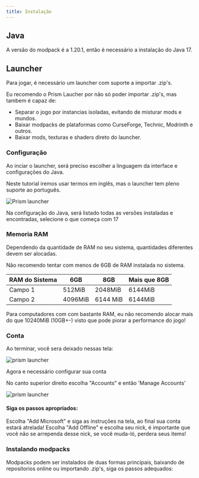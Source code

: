 ```yaml
---
title: Instalação
---
```



## Java

A versão do modpack é a 1.20.1, então é necessário a instalação do Java 17.


<LinkCard 
	description='Download Java 17 (OpenJDK)' 
	title='Se você não tiver o Java 17'
	target="_blank"
	href='https://www.azul.com/core-post-download/?endpoint=zulu&uuid=08f858d1-a34b-4b40-95a9-b9ad1bf5d5dd'/>
	
## Launcher

Para jogar, é necessário um launcher com suporte a importar .zip's.

Eu recomendo o Prism Laucher por não só poder importar .zip's, mas tambem é capaz de:
- Separar o jogo por instancias isoladas, evitando de misturar mods e mundos.
- Baixar modpacks de plataformas como CurseForge, Technic, Modrinth e outros.
- Baixar mods, texturas e shaders direto do launcher.


<CardGrid>
	<LinkCard title='Original' target="_blank" href='https://prismlauncher.org/download/'/>
	<LinkCard title='Offline'  target="_blank" href='https://github.com/julcioo/PrismLauncher-Cracked/releases/download/8.0-cracked/PrismLauncher-Windows-MSVC-Portable-8.0-cracked.zip'/>
</CardGrid>

### Configuração

Ao inciar o launcher, será preciso escolher a linguagem da interface e configurações do Java.

Neste tutorial iremos usar termos em inglês, mas o launcher tem pleno suporte ao português.

![Prism launcher](../../../assets/prism_config_1.png)

Na configuração do Java, será listado todas as versões instaladas e encontradas, selecione o que começa com 17

### Memoria RAM

Dependendo da quantidade de RAM no seu sistema, quantidades diferentes devem ser alocadas.

Não recomendo tentar com menos de 6GB de RAM instalada no sistema.


| RAM do Sistema | 6GB | 8GB | Mais que 8GB |
| ----------- | ----------- | ----------- | ----------- |
| Campo 1 | 512MiB | 2048MiB | 6144MiB |
| Campo 2 | 4096MiB | 6144 MiB | 6144MiB |

Para computadores com com bastante RAM, eu não recomendo alocar mais do que 10240MiB (10GB+-) visto que pode piorar a performance do jogo!

### Conta


Ao terminar, você sera deixado nessas tela:

![prism launcher](../../../assets/prism_config_2.png)

Agora e necessário configurar sua conta

No canto superior direito escolha "Accounts" e então 'Manage Accounts'

![prism launcher](../../../assets/prism_config_3.png)

#### Siga os passos apropriados:

<Tabs>
	<TabItem label="Original">
		Escolha "Add Microsoft" e siga as instruções na tela, ao final sua conta estará atrelada!
	</TabItem>
	<TabItem label="Offline">
	 	Escolha "Add Offline" e escolha seu nick, é importante que você não se arrependa desse nick, se você muda-ló, perdera seus items!
	</TabItem>
</Tabs>

### Instalando modpacks

Modpacks podem ser instalados de duas formas principais, baixando de repositorios online ou importando .zip's, siga os passos adequados:

<CardGrid>
	<LinkCard title='Repositorios (CurseForge, Modrinth)' href='/'/>
	<LinkCard title='.zip'  target="_blank" href='../1-installzip/'/>
</CardGrid>
